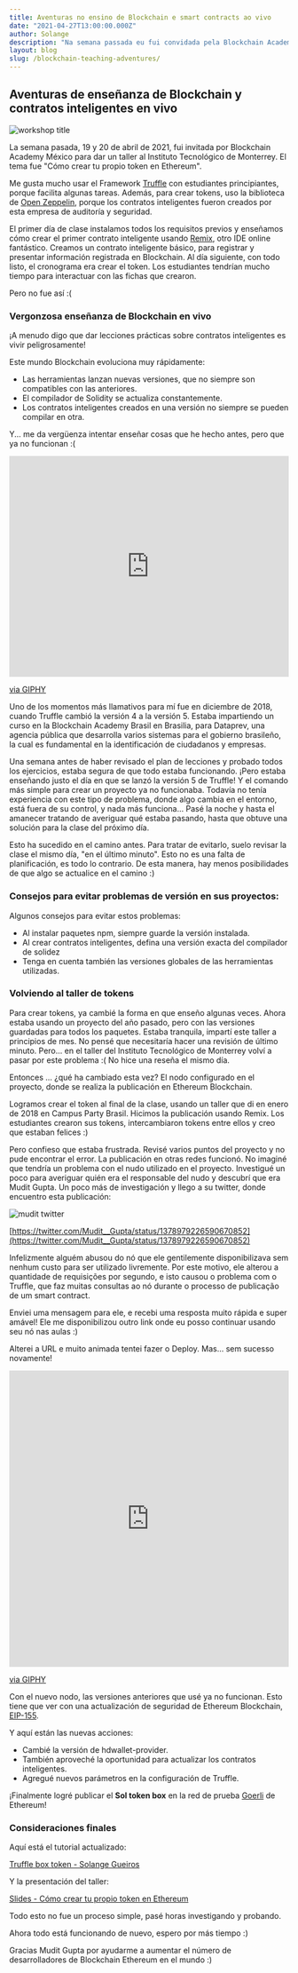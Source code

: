 ```yaml
---
title: Aventuras no ensino de Blockchain e smart contracts ao vivo
date: "2021-04-27T13:00:00.000Z"
author: Solange
description: "Na semana passada eu fui convidada pela Blockchain Academy Mexico para dar um workshop para o Instituto Tecnológico de Monterrey. Era para ensinar smart contracs, com o título Como criar seu proprio token no Blockchain Ethereum"
layout: blog
slug: /blockchain-teaching-adventures/
---
```


## Aventuras de enseñanza de Blockchain y contratos inteligentes en vivo

![workshop title](./images/blockchain-adventures-01.png)

La semana pasada, 19 y 20 de abril de 2021, fui invitada por Blockchain Academy México para dar un taller al Instituto Tecnológico de Monterrey.
El tema fue "Cómo crear tu propio token en Ethereum".

Me gusta mucho usar el Framework [Truffle](https://www.trufflesuite.com/truffle) con estudiantes principiantes, porque facilita algunas tareas.
Además, para crear tokens, uso la biblioteca de [Open Zeppelin](https://openzeppelin.com/contracts/), 
porque los contratos inteligentes fueron creados por esta empresa de auditoría y seguridad.

El primer día de clase instalamos todos los requisitos previos y enseñamos cómo crear el primer contrato inteligente usando [Remix](https://remix.ethereum.org/), otro IDE online fantástico.
Creamos un contrato inteligente básico, para registrar y presentar información registrada en Blockchain.
Al día siguiente, con todo listo, el cronograma era crear el token.
Los estudiantes tendrían mucho tiempo para interactuar con las fichas que crearon.

Pero no fue así :(

### Vergonzosa enseñanza de Blockchain en vivo

¡A menudo digo que dar lecciones prácticas sobre contratos inteligentes es vivir peligrosamente!

Este mundo Blockchain evoluciona muy rápidamente:

- Las herramientas lanzan nuevas versiones, que no siempre son compatibles con las anteriores.
- El compilador de Solidity se actualiza constantemente.
- Los contratos inteligentes creados en una versión no siempre se pueden compilar en otra.

Y... me da vergüenza intentar enseñar cosas que he hecho antes, pero que ya no funcionan :(

<div style="width:100%;height:0;padding-bottom:79%;position:relative;"><iframe src="https://giphy.com/embed/eP1fobjusSbu" width="100%" height="100%" style="position:absolute" frameBorder="0" class="giphy-embed" allowFullScreen></iframe></div><p><a href="https://giphy.com/gifs/shame-for-box-of-eP1fobjusSbu">via GIPHY</a></p>

Uno de los momentos más llamativos para mí fue en diciembre de 2018, cuando Truffle cambió la versión 4 a la versión 5.
Estaba impartiendo un curso en la Blockchain Academy Brasil en Brasilia, para Dataprev, una agencia pública que desarrolla varios sistemas para el gobierno brasileño, la cual es fundamental en la identificación de ciudadanos y empresas.

Una semana antes de haber revisado el plan de lecciones y probado todos los ejercicios, estaba segura de que todo estaba funcionando.
¡Pero estaba enseñando justo el día en que se lanzó la versión 5 de Truffle!
Y el comando más simple para crear un proyecto ya no funcionaba.
Todavía no tenía experiencia con este tipo de problema, donde algo cambia en el entorno, está fuera de su control, y nada más funciona...
Pasé la noche y hasta el amanecer tratando de averiguar qué estaba pasando, hasta que obtuve una solución para la clase del próximo día.

Esto ha sucedido en el camino antes.
Para tratar de evitarlo, suelo revisar la clase el mismo día, "en el último minuto".
Esto no es una falta de planificación, es todo lo contrario.
De esta manera, hay menos posibilidades de que algo se actualice en el camino :)

### Consejos para evitar problemas de versión en sus proyectos:

Algunos consejos para evitar estos problemas:

- Al instalar paquetes npm, siempre guarde la versión instalada.
- Al crear contratos inteligentes, defina una versión exacta del compilador de solidez
- Tenga en cuenta también las versiones globales de las herramientas utilizadas.

### Volviendo al taller de tokens

Para crear tokens, ya cambié la forma en que enseño algunas veces.
Ahora estaba usando un proyecto del año pasado, pero con las versiones guardadas para todos los paquetes.
Estaba tranquila, impartí este taller a principios de mes.
No pensé que necesitaría hacer una revisión de último minuto.
Pero… en el taller del Instituto Tecnológico de Monterrey volví a pasar por este problema :(
No hice una reseña el mismo día.

Entonces ... ¿qué ha cambiado esta vez?
El nodo configurado en el proyecto, donde se realiza la publicación en Ethereum Blockchain.

Logramos crear el token al final de la clase, usando un taller que di en enero de 2018 en Campus Party Brasil.
Hicimos la publicación usando Remix.
Los estudiantes crearon sus tokens, intercambiaron tokens entre ellos y creo que estaban felices :)

Pero confieso que estaba frustrada.
Revisé varios puntos del proyecto y no pude encontrar el error.
La publicación en otras redes funcionó.
No imaginé que tendría un problema con el nudo utilizado en el proyecto.
Investigué un poco para averiguar quién era el responsable del nudo y descubrí que era Mudit Gupta.
Un poco más de investigación y llego a su twitter, donde encuentro esta publicación:

![mudit twitter](./images/blockchain-adventures-02.png)

[https://twitter.com/Mudit__Gupta/status/1378979226590670852](https://twitter.com/Mudit__Gupta/status/1378979226590670852)

Infelizmente alguém abusou do nó que ele gentilemente disponibilizava sem nenhum custo para ser utilizado livremente.
Por este motivo, ele alterou a quantidade de requisições por segundo, e isto causou o problema com o Truffle, 
que faz muitas consultas ao nó durante o processo de publicação de um smart contract.

Enviei uma mensagem para ele, e recebi uma resposta muito rápida e super amável! 
Ele me disponibilizou outro link onde eu posso continuar usando seu nó nas aulas :)

Alterei a URL e muito animada tentei fazer o Deploy.
Mas... sem sucesso novamente!

<div style="width:100%;height:0;padding-bottom:106%;position:relative;"><iframe src="https://giphy.com/embed/10ECejNtM1GyRy" width="100%" height="100%" style="position:absolute" frameBorder="0" class="giphy-embed" allowFullScreen></iframe></div><p><a href="https://giphy.com/gifs/dog-angry-doge-10ECejNtM1GyRy">via GIPHY</a></p>

Con el nuevo nodo, las versiones anteriores que usé ya no funcionan.
Esto tiene que ver con una actualización de seguridad de Ethereum Blockchain, [EIP-155](https://eips.ethereum.org/EIPS/eip-155).

Y aquí están las nuevas acciones:

- Cambié la versión de hdwallet-provider.
- También aproveché la oportunidad para actualizar los contratos inteligentes.
- Agregué nuevos parámetros en la configuración de Truffle.

¡Finalmente logré publicar el **Sol token box** en la red de prueba [Goerli](https://goerli.net/) de Ethereum!

### Consideraciones finales

Aquí está el tutorial actualizado:

[Truffle box token - Solange Gueiros](https://ethereum.solange.dev/#/en/truffle/box-token)

Y la presentación del taller:

[Slides - Cómo crear tu propio token en Ethereum](https://docs.google.com/presentation/d/e/2PACX-1vRaqIvcCV5BuF3qB8JfC5EEUgkYApmZVii7urnxTchF2KPJVQvQetFVhPIQJgrMrTCrPXM2hKVBVNaj/pub?start=false&loop=false&delayms=3000) 

Todo esto no fue un proceso simple, pasé horas investigando y probando.

Ahora todo está funcionando de nuevo, espero por más tiempo :)

Gracias Mudit Gupta por ayudarme a aumentar el número de desarrolladores de Blockchain Ethereum en el mundo :)
